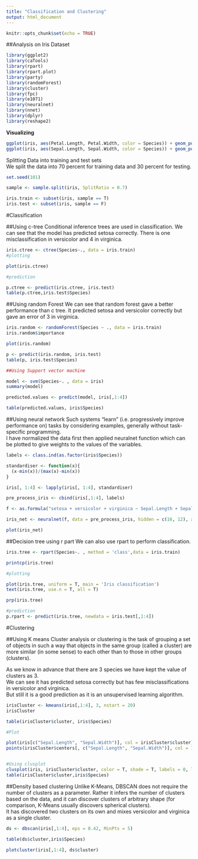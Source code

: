 ---
title: "Classification and Clustering"
output: html_document
---

```{r setup, include=FALSE}
knitr::opts_chunk$set(echo = TRUE)
```

##Analysis on Iris Dataset

```{r lib, echo=FALSE, include=FALSE}
library(ggplot2)
library(caTools)
library(rpart)
library(rpart.plot)
library(party)
library(randomForest)
library(cluster)
library(fpc)
library(e1071)
library(neuralnet)
library(nnet)
library(dplyr)
library(reshape2)
```

**Visualizing**

```{r vi}
ggplot(iris, aes(Petal.Length, Petal.Width, color = Species)) + geom_point()
ggplot(iris, aes(Sepal.Length, Sepal.Width, color = Species)) + geom_point()
```

Splitting Data into training and test sets <br>
We split the data into 70 percent for training data and 30 percent for testing.

```{r spli }
set.seed(101)

sample <- sample.split(iris, SplitRatio = 0.7)

iris.train <- subset(iris, sample == T)
iris.test <- subset(iris, sample == F)

```

#Classification

 
##Using c-tree
Conditional inference trees are used in classification. We can see that the model has predicted setosa correctly. There is one misclassification in versicolor and 4 in virginica.
```{r c-tree}
iris.ctree <- ctree(Species~., data = iris.train)
#plotting

plot(iris.ctree)

#prediction

p.ctree <- predict(iris.ctree, iris.test) 
table(p.ctree,iris.test$Species)


```


##Using random Forest
We can see that random forest gave a better performance than c tree. It predicted setosa and versicolor correctly but gave an error of 3 in virginica. 
```{r raf}
iris.random <- randomForest(Species ~ ., data = iris.train)
iris.random$importance

plot(iris.random)

p <- predict(iris.random, iris.test)
table(p, iris.test$Species)

##Using Support vector machine

model <- svm(Species~. , data = iris)
summary(model)

predicted.values <- predict(model, iris[,1:4])

table(predicted.values, iris$Species)
```
##Using neural network
Such systems "learn" (i.e. progressively improve performance on) tasks by considering examples, generally without task-specific programming.<br>
I have normalized the data first then applied neuralnet function which can be plotted to give weights to the values of the variables.
```{r neural net}
labels <- class.ind(as.factor(iris$Species))

standardiser <- function(x){
  (x-min(x))/(max(x)-min(x))
}

iris[, 1:4] <- lapply(iris[, 1:4], standardiser)

pre_process_iris <- cbind(iris[,1:4], labels)

f <- as.formula("setosa + versicolor + virginica ~ Sepal.Length + Sepal.Width + Petal.Length + Petal.Width")

iris_net <- neuralnet(f, data = pre_process_iris, hidden = c(16, 12), act.fct = "tanh", linear.output = FALSE)

plot(iris_net)

```

##Decision tree using r part
We can also use rpart to perform classification.
```{r dec tree}
iris.tree <- rpart(Species~. , method = 'class',data = iris.train)

printcp(iris.tree)

#plotting

plot(iris.tree, uniform = T, main = 'Iris classification')
text(iris.tree, use.n = T, all = T)

prp(iris.tree)

#prediction
p.rpart <- predict(iris.tree, newdata = iris.test[,1:4])


```
#Clustering

##Using K means
Cluster analysis or clustering is the task of grouping a set of objects in such a way that objects in the same group (called a cluster) are more similar (in some sense) to each other than to those in other groups (clusters). <br>

As we know in advance that there are 3 species we have kept the value of clusters as 3.<br>
We can see it has predicted setosa correctly but has few misclassifications in versicolor and virginica.<br>
But still it is a good prediction as it is an unsupervised learning algorithm.
```{r kmeans}

irisCluster <- kmeans(iris[,1:4], 3, nstart = 20)
irisCluster

table(irisCluster$cluster, iris$Species)

#Plot

plot(iris[c("Sepal.Length", "Sepal.Width")], col = irisCluster$cluster)
points(irisCluster$centers[, c("Sepal.Length", "Sepal.Width")], col = 1:3, pch = "*", cex = 5)


#Using clusplot
clusplot(iris, irisCluster$cluster, color = T, shade = T, labels = 0, lines = 0)
table(irisCluster$cluster,iris$Species)
```


##Density based clustering 
Unlike K-Means, DBSCAN does not require the number of clusters as a parameter. Rather it infers the number of clusters based on the data, and it can discover clusters of arbitrary shape (for comparison, K-Means usually discovers spherical clusters). <br>
It has discovered two clusters on its own and mixes versicolor and virginica as a single cluster. 

```{r density based}
ds <- dbscan(iris[,1:4], eps = 0.42, MinPts = 5)

table(ds$cluster,iris$Species)

plotcluster(iris[,1:4], ds$cluster)
```
